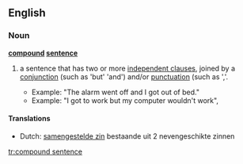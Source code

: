 ==English==

===Noun===
'''[[compound]] [[sentence]]'''

# {{grammar}} a sentence that has two or more [[independent clause]]s, joined by a [[conjunction]] (such as 'but' 'and') and/or [[punctuation]] (such as ','.
#*Example: "The alarm went off and I got out of bed."
#*Example: "I got to work but my computer wouldn't work",

====Translations====
{{trans-top|a sentence that has two or more independent clauses, joined by a conjunction and/or punctuation.}}
*Dutch: [[samengestelde zin]] bestaande uit 2 nevengeschikte zinnen {{m}}
{{trans-mid}}
{{trans-bottom}}

[[tr:compound sentence]]